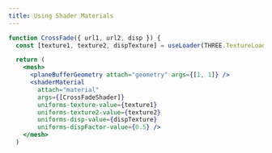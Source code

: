```yaml
---
title: Using Shader Materials
---
```


```jsx
function CrossFade({ url1, url2, disp }) {
  const [texture1, texture2, dispTexture] = useLoader(THREE.TextureLoader, [url1, url2, disp])

  return (
    <mesh>
      <planeBufferGeometry attach="geometry" args={[1, 1]} />
      <shaderMaterial
        attach="material"
        args={[CrossFadeShader]}
        uniforms-texture-value={texture1}
        uniforms-texture2-value={texture2}
        uniforms-disp-value={dispTexture}
        uniforms-dispFactor-value={0.5} />
    </mesh>
  )
```
